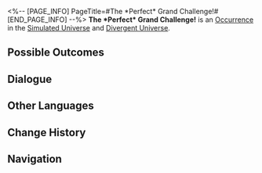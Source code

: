 <%-- [PAGE_INFO]
PageTitle=#The *Perfect* Grand Challenge!#
[END_PAGE_INFO] --%>
{{Stub}}
{{Simulated Universe Event Infobox
|id            = 13001
|title         = 
|image         = Occurrence Inorganic Lifeform.png
|domains_su    = Unknown
|domains_swarm = Unknown
|domains_gng   = Unknown
|domains_du    = Unknown
|domains_und   = Unknown
|requirements  = 
|prev          = 
|next          = 
|characters    = 
|factions      = 
|order         = 026
|order_du      = 047
}}
'''The *Perfect* Grand Challenge!''' is an [[Divergent Universe/Occurrence|Occurrence]] in the [[Simulated Universe]] and [[Divergent Universe]].

==Possible Outcomes==
{{Possible Outcomes
|choice_1 = A perfectionist "wants them all"!
|result_1 = Gain 2 random Curio(s) and 1 Negative Curio(s).
|path_1   = Erudition
|modes_1  = gng

|choice_2 = Embark on the challenge to become the "perfect man" for one time!
|result_2 = Spend 25 Cosmic Fragment(s).
|modes_2  = du

|choice_3 = Embark on the challenge to become the "perfect man" for one time!
|result_3 = Spend 40 Cosmic Fragment(s).
|modes_3  = su,swarm,gng,und

|choice_4 = Leave.
|result_4 = Something's afoot!

|choice_5 = A perfect man needs a "clay doll."
|result_5 = Chance of obtaining a random Curio. Chance of obtaining a random Negative Curio.

|choice_6 = A perfect man needs a "popular gacha toy."
|result_6 = Low chance of obtaining a random Curio.

}}
<!--
==Gameplay Notes==
* 
-->
==Dialogue==
{{Dialogue Start}}
:{{tx}}
{{Dialogue End}}

==Other Languages==
{{Other Languages
|en   = The *Perfect* Grand Challenge!
|zhs  = *完美*大挑战！
|zht  = *完美*大挑戰！
|ja   = 「{{Rubi|完璧|かんぺき}}」{{Rubi|大挑戦|だいちょうせん}}！
|ko   = *완벽한* 대도전!
|es   = ¡El gran desafío perfecto!
|fr   = Le grand défi *parfait* !
|ru   = *Идеальное* испытание
|th   = การท้าทายครั้งใหญ่ที่ *สมบูรณ์แบบ*
|vi   = Đại Khiêu Chiến *Hoàn Hảo*!
|de   = Die *perfekte* Herausforderung!
|id   = Tantangan Besar yang "Sempurna"!
|pt   = O Grande Desafio Perfeito!
}}

==Change History==
{{Change History|null}}

==Navigation==
{{Occurrence Navbox}}
